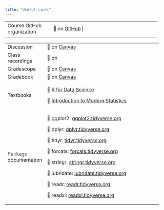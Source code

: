```yaml
---
title: "Useful links"
---
```


+----------------------------+-----------------------------------------------+------------------+
| Course GitHub organization | 🔗 on [GitHub](https://github.com/renr213) \| |                  |
+----------------------------+-----------------------------------------------+------------------+
|                            |                                               |                  |
+----------------------------+-----------------------------------------------+------------------+

+-----------------------+-----------------------------------------------------------------------------+
| Discussion            | 🔗 on [Canvas](https://edstem.org/us/courses/50730/discussion/)             |
+-----------------------+-----------------------------------------------------------------------------+
| Class recordings      | 🔗 on                                                                       |
+-----------------------+-----------------------------------------------------------------------------+
| Gradescope            | 🔗 on [Canvas](https://canvas.duke.edu/courses/26106/external_tools/181)    |
+-----------------------+-----------------------------------------------------------------------------+
| Gradebook             | 🔗 on [Canvas](https://canvas.duke.edu/courses/26106/gradebook)             |
+-----------------------+-----------------------------------------------------------------------------+
| Textbooks             | 🔗 [R for Data Science](https://r4ds.hadley.nz/)                            |
|                       |                                                                             |
|                       | 🔗 [Introduction to Modern Statistics](https://openintro-ims2.netlify.app/) |
+-----------------------+-----------------------------------------------------------------------------+
| Package documentation | 🔗 ggplot2: [ggplot2.tidyverse.org](https://ggplot2.tidyverse.org/)         |
|                       |                                                                             |
|                       | 🔗 dplyr: [dplyr.tidyverse.org](https://dplyr.tidyverse.org/)               |
|                       |                                                                             |
|                       | 🔗 tidyr: [tidyr.tidyverse.org](https://tidyr.tidyverse.org/)               |
|                       |                                                                             |
|                       | 🔗 forcats: [forcats.tidyverse.org](https://forcats.tidyverse.org/)         |
|                       |                                                                             |
|                       | 🔗 stringr: [stringr.tidyverse.org](https://stringr.tidyverse.org/)         |
|                       |                                                                             |
|                       | 🔗 lubridate: [lubridate.tidyverse.org](https://lubridate.tidyverse.org/)   |
|                       |                                                                             |
|                       | 🔗 readr: [readr.tidyverse.org](https://readr.tidyverse.org/)               |
|                       |                                                                             |
|                       | 🔗 readxl: [readxl.tidyverse.org](https://readxl.tidyverse.org/)            |
+-----------------------+-----------------------------------------------------------------------------+
